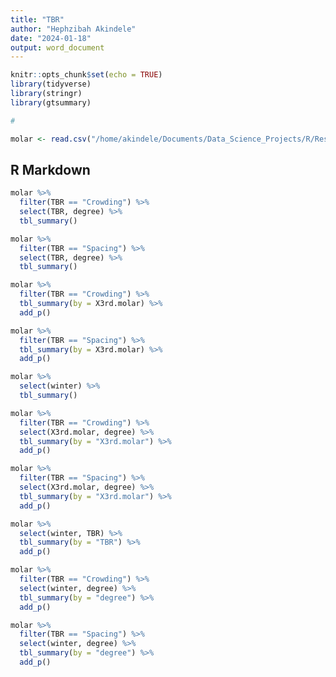 ```yaml
---
title: "TBR"
author: "Hephzibah Akindele"
date: "2024-01-18"
output: word_document
---
```


```r
knitr::opts_chunk$set(echo = TRUE)
library(tidyverse)
library(stringr)
library(gtsummary)

# 

molar <- read.csv("/home/akindele/Documents/Data_Science_Projects/R/Research Analysis/molar_clean.csv")
```

## R Markdown


```r

molar %>%
  filter(TBR == "Crowding") %>%
  select(TBR, degree) %>%
  tbl_summary()

molar %>%
  filter(TBR == "Spacing") %>%
  select(TBR, degree) %>%
  tbl_summary()

molar %>%
  filter(TBR == "Crowding") %>%
  tbl_summary(by = X3rd.molar) %>%
  add_p()

molar %>%
  filter(TBR == "Spacing") %>%
  tbl_summary(by = X3rd.molar) %>%
  add_p()

molar %>%
  select(winter) %>%
  tbl_summary()

molar %>%
  filter(TBR == "Crowding") %>%
  select(X3rd.molar, degree) %>%
  tbl_summary(by = "X3rd.molar") %>%
  add_p()

molar %>%
  filter(TBR == "Spacing") %>%
  select(X3rd.molar, degree) %>%
  tbl_summary(by = "X3rd.molar") %>%
  add_p()

molar %>%
  select(winter, TBR) %>%
  tbl_summary(by = "TBR") %>%
  add_p()

molar %>%
  filter(TBR == "Crowding") %>%
  select(winter, degree) %>%
  tbl_summary(by = "degree") %>%
  add_p()

molar %>%
  filter(TBR == "Spacing") %>%
  select(winter, degree) %>%
  tbl_summary(by = "degree") %>%
  add_p()


```
